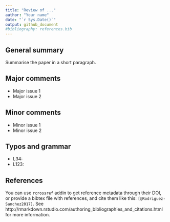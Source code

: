 ```yaml
---
title: "Review of ..."
author: "Your name"
date: "`r Sys.Date()`"
output: github_document
#bibliography: references.bib
---
```



## General summary

Summarise the paper in a short paragraph.


## Major comments

- Major issue 1
- Major issue 2


## Minor comments

- Minor issue 1
- Minor issue 2


## Typos and grammar

- L34:
- L123: 



## References

You can use `rcrossref` addin to get reference metadata through their DOI, or provide a bibtex file with references, and cite them like this: `[@Rodriguez-Sanchez2017]`. See http://rmarkdown.rstudio.com/authoring_bibliographies_and_citations.html for more information. 







